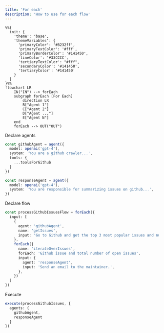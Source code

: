 ```yaml
---
title: 'For each'
description: 'How to use for each flow'
---
```


```mermaid
%%{
  init: {
    'theme': 'base',
    'themeVariables': {
      'primaryColor': '#8232ff',
      'primaryTextColor': '#fff',
      'primaryBorderColor': '#141450',
      'lineColor': '#33CCCC',
      'tertiaryTextColor': "#fff",
      'secondaryColor': '#141450',
      'tertiaryColor': '#141450'
    }
  }
}%%
flowchart LR
    IN("IN") --> forEach
    subgraph forEach [For Each]
        direction LR
        B["Agent 1"]
        C["Agent 2"]
        D["Agent ..."]
        E["Agent N"]
    end
    forEach --> OUT("OUT")
```

Declare agents
```typescript
const githubAgent = agent({
  model: openai('gpt-4'),
  system: 'You are a github crawler...',
  tools: {
    ...toolsForGithub
  }
})

const responseAgent = agent({
  model: openai('gpt-4'),
  system: 'You are responsible for summarizing issues on github...',
})
```

Declare flow
```typescript
const processGithubIssuesFlow = forEach({
  input: [
    {
      agent: 'githubAgent',
      name: 'getIssues',
      input: 'Go to Github and get the top 3 most popular issues and number of open issues.',
    },
    forEach({
      name: 'iterateOverIssues',
      forEach: 'Github issue and total number of open issues',
      input: {
        agent: 'responseAgent',
        input: 'Send an email to the maintainer.',
      },
    })
  ]
})
```

Execute
```typescript
execute(processGithubIssues, {
  agents: {
    githubAgent,
    responseAgent
  }
})
```